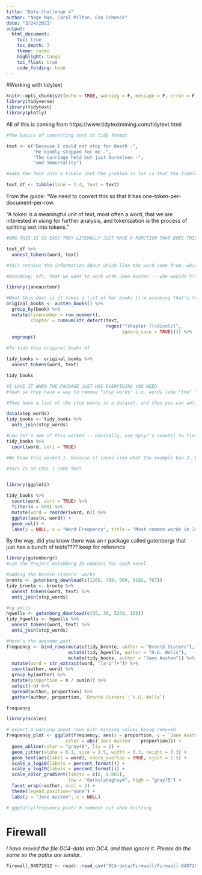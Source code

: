 ```yaml
---
title: "Data Challenge 4"
author: "Nage Ngo, Carol Milton, Esa Schenck"
date: "3/24/2021"
output:   
  html_document:
    toc: true
    toc_depth: 3
    theme: cosmo
    highlight: tango
    toc_float: true
    code_folding: hide
---
```


#Working with tidytext

```r
knitr::opts_chunk$set(echo = TRUE, warning = F, message = F, error = F)
library(tidyverse)
library(tidytext)
library(plotly)
```

All of this is coming from https://www.tidytextmining.com/tidytext.html

```r
#The basics of converting text to tidy format

text <- c("Because I could not stop for Death -",
          "He kindly stopped for me -",
          "The Carriage held but just Ourselves -",
          "and Immortality")

#make the text into a tibble (but the problem so far is that the tibble has a line per row, instead of a word per row)

text_df <- tibble(line = 1:4, text = text)
```

From the guide: "We need to convert this so that it has one-token-per-document-per-row.

"A token is a meaningful unit of text, most often a word, that we are interested in using for further analysis, and tokenization is the process of splitting text into tokens."

```r
#OMG THIS IS SO EASY THEY LITERALLY JUST HAVE A FUNCTION THAT DOES THIS I LOVE IT

text_df %>%
  unnest_tokens(word, text)

#this retains the information about which line the word came from, which is handy. It does this automatically?? awesome. Plus it removes punctuation and converts to lowercase
```

```r
#Assuming, ofc, that we want to work with Jane Austen -- who wouldn't???

library(janeaustenr)
```
```r
#What this does is it takes a list of her books (i'm assuming that's from the janeaustenr package) and then takes each book, makes each line in the book a row... what I don't understand is wtf line 52 does, but i think this isn't part of tidytext and instead just part of austen, so let's ignore that for now ig
original_books <- austen_books() %>%
  group_by(book) %>%
  mutate(linenumber = row_number(),
         chapter = cumsum(str_detect(text, 
                                     regex("^chapter [\\divxlc]",
                                           ignore_case = TRUE)))) %>%
  ungroup()
```

```r
#To tidy this original books df

tidy_books <- original_books %>% 
  unnest_tokens(word, text)

tidy_books
```

```r
#I LOVE IT WHEN THE PACKAGE JUST HAS EVERYTHING YOU NEED
#Yeah so they have a way to remove "stop words" i.e. words like "the" "of" etc that are not useful and should leave the analysis

#They have a list of the stop words in a dataset, and then you can anti_join to just get rid of those words in the df

data(stop_words)
tidy_books <- tidy_books %>% 
  anti_join(stop_words)
```

```r
#now let's see if this worked -- basically, use dplyr's count() to find the most common words (this counts the occurrences of each word, and sort=true sorts them so the most common are on top)
tidy_books %>% 
  count(word, sort = TRUE)

#We know this worked 1. because it looks like what the example has 2. because if "the" were still in this df then it would be the most common
```

```r
#THIS IS SO COOL I LOVE THIS


library(ggplot2)

tidy_books %>%
  count(word, sort = TRUE) %>%
  filter(n > 600) %>%
  mutate(word = reorder(word, n)) %>%
  ggplot(aes(n, word)) +
  geom_col() +
  labs(y = NULL, x = "Word Frequency", title = "Most common words in Jane Austen Novels")
```
By the way, did you know there was an r package called gutenbergr that just has a bunch of texts???? keep for reference

```r
library(gutenbergr)
#use the Project Gutenberg ID numbers for each novel 

#adding the bronte sisters' works
bronte <- gutenberg_download(c(1260, 768, 969, 9182, 767))
tidy_bronte <- bronte %>%
  unnest_tokens(word, text) %>%
  anti_join(stop_words)

#hg wells
hgwells <- gutenberg_download(c(35, 36, 5230, 159))
tidy_hgwells <- hgwells %>%
  unnest_tokens(word, text) %>%
  anti_join(stop_words)
```
```r
#here's the awesome part
frequency <- bind_rows(mutate(tidy_bronte, author = "Brontë Sisters"),
                       mutate(tidy_hgwells, author = "H.G. Wells"), 
                       mutate(tidy_books, author = "Jane Austen")) %>% 
  mutate(word = str_extract(word, "[a-z']+")) %>%
  count(author, word) %>%
  group_by(author) %>%
  mutate(proportion = n / sum(n)) %>% 
  select(-n) %>% 
  spread(author, proportion) %>% 
  gather(author, proportion, `Brontë Sisters`:`H.G. Wells`)

frequency

```

```r
library(scales)

# expect a warning about rows with missing values being removed
frequency_plot <- ggplot(frequency, aes(x = proportion, y = `Jane Austen`, 
                      color = abs(`Jane Austen` - proportion))) +
  geom_abline(color = "gray40", lty = 2) +
  geom_jitter(alpha = 0.1, size = 2.5, width = 0.3, height = 0.3) +
  geom_text(aes(label = word), check_overlap = TRUE, vjust = 1.5) +
  scale_x_log10(labels = percent_format()) +
  scale_y_log10(labels = percent_format()) +
  scale_color_gradient(limits = c(0, 0.001), 
                       low = "darkslategray4", high = "gray75") +
  facet_wrap(~author, ncol = 2) +
  theme(legend.position="none") +
  labs(y = "Jane Austen", x = NULL)
```

```r
# ggplotly(frequency_plot) # comment out when knitting
```

# Firewall 

*I have moved the file DC4-data into DC4, and then ignore it. Please do the same so the paths are similar.*

```r
Firewall_04072012 <- readr::read_csv("DC4-data/Firewall/Firewall-04072012.csv")
```

